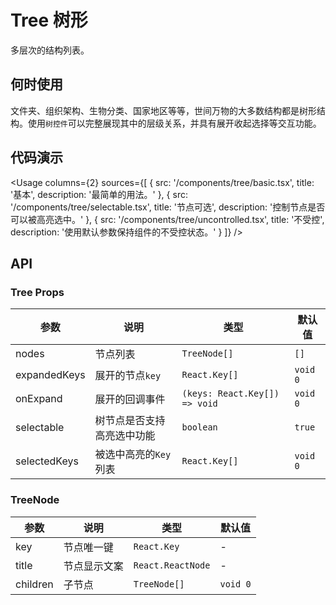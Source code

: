 
# Tree 树形

多层次的结构列表。

## 何时使用

文件夹、组织架构、生物分类、国家地区等等，世间万物的大多数结构都是树形结构。使用`树控件`可以完整展现其中的层级关系，并具有展开收起选择等交互功能。

## 代码演示

<Usage
  columns={2}
  sources={[
    {
      src: '/components/tree/basic.tsx',
      title: '基本',
      description: '最简单的用法。'
    },
    {
      src: '/components/tree/selectable.tsx',
      title: '节点可选',
      description: '控制节点是否可以被高亮选中。'
    },
    {
      src: '/components/tree/uncontrolled.tsx',
      title: '不受控',
      description: '使用默认参数保持组件的不受控状态。'
    }
  ]}
/>

## API

### Tree Props

| 参数         | 说明                       | 类型                          | 默认值   |
| ------------ | -------------------------- | ----------------------------- | -------- |
| nodes        | 节点列表                   | `TreeNode[]`                  | `[]`     |
| expandedKeys | 展开的节点`key`            | `React.Key[]`                 | `void 0` |
| onExpand     | 展开的回调事件             | `(keys: React.Key[]) => void` | `void 0` |
| selectable   | 树节点是否支持高亮选中功能 | `boolean`                     | `true`   |
| selectedKeys | 被选中高亮的`Key`列表      | `React.Key[]`                 | `void 0` |

### TreeNode

| 参数     | 说明         | 类型              | 默认值   |
| -------- | ------------ | ----------------- | -------- |
| key      | 节点唯一键   | `React.Key`       | -        |
| title    | 节点显示文案 | `React.ReactNode` | -        |
| children | 子节点       | `TreeNode[]`      | `void 0` |
